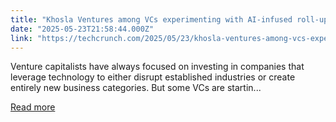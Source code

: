 ```yaml
---
title: "Khosla Ventures among VCs experimenting with AI-infused roll-ups of mature companies"
date: "2025-05-23T21:58:44.000Z"
link: "https://techcrunch.com/2025/05/23/khosla-ventures-among-vcs-experimenting-with-ai-infused-roll-ups-of-mature-companies/"
---
```


Venture capitalists have always focused on investing in companies that leverage technology to either disrupt established industries or create entirely new business categories. But some VCs are startin...

[Read more](https://techcrunch.com/2025/05/23/khosla-ventures-among-vcs-experimenting-with-ai-infused-roll-ups-of-mature-companies/)
